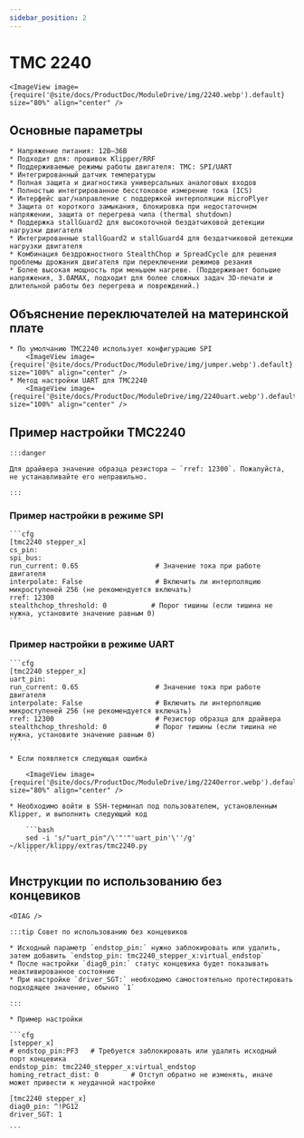 ```yaml
---
sidebar_position: 2
---
```





# TMC 2240

    <ImageView image={require('@site/docs/ProductDoc/ModuleDrive/img/2240.webp').default} size="80%" align="center" />

## Основные параметры

    * Напряжение питания: 12В–36В
    * Подходит для: прошивок Klipper/RRF
    * Поддерживаемые режимы работы двигателя: TMC: SPI/UART
    * Интегрированный датчик температуры
    * Полная защита и диагностика универсальных аналоговых входов
    * Полностью интегрированное бесстоковое измерение тока (ICS)
    * Интерфейс шаг/направление с поддержкой интерполяции microPlyer
    * Защита от короткого замыкания, блокировка при недостаточном напряжении, защита от перегрева чипа (thermal shutdown)
    * Поддержка stallGuard2 для высокоточной бездатчиковой детекции нагрузки двигателя
    * Интегрированные stallGuard2 и stallGuard4 для бездатчиковой детекции нагрузки двигателя
    * Комбинация бездрожностного StealthChop и SpreadCycle для решения проблемы дрожания двигателя при переключении режимов резания
    * Более высокая мощность при меньшем нагреве. (Поддерживает большие напряжения, 3.0AMAX, подходит для более сложных задач 3D-печати и длительной работы без перегрева и повреждений.)

## Объяснение переключателей на материнской плате

    * По умолчанию TMC2240 использует конфигурацию SPI
        <ImageView image={require('@site/docs/ProductDoc/ModuleDrive/img/jumper.webp').default} size="100%" align="center" />
    * Метод настройки UART для TMC2240
        <ImageView image={require('@site/docs/ProductDoc/ModuleDrive/img/2240uart.webp').default} size="100%" align="center" />


## Пример настройки TMC2240

    :::danger

    Для драйвера значение образца резистора — `rref: 12300`. Пожалуйста, не устанавливайте его неправильно.

    :::

### Пример настройки в режиме SPI

    ```cfg
    [tmc2240 stepper_x]
    cs_pin: 
    spi_bus: 
    run_current: 0.65                   # Значение тока при работе двигателя
    interpolate: False                  # Включить ли интерполяцию микроступеней 256 (не рекомендуется включать)
    rref: 12300
    stealthchop_threshold: 0           # Порог тишины (если тишина не нужна, установите значение равным 0)
    ```

### Пример настройки в режиме UART

    ```cfg
    [tmc2240 stepper_x]
    uart_pin:
    run_current: 0.65                   # Значение тока при работе двигателя
    interpolate: False                  # Включить ли интерполяцию микроступеней 256 (не рекомендуется включать)
    rref: 12300                         # Резистор образца для драйвера
    stealthchop_threshold: 0            # Порог тишины (если тишина не нужна, установите значение равным 0)
    ```

    * Если появляется следующая ошибка
        
        <ImageView image={require('@site/docs/ProductDoc/ModuleDrive/img/2240error.webp').default} size="80%" align="center" />

    * Необходимо войти в SSH-терминал под пользователем, установленным Klipper, и выполнить следующий код

        ```bash
        sed -i 's/"uart_pin"/\'"'"'uart_pin'\''/g' ~/klipper/klippy/extras/tmc2240.py
        ```

## Инструкции по использованию без концевиков

    <DIAG />

    :::tip Совет по использованию без концевиков

    * Исходный параметр `endstop_pin:` нужно заблокировать или удалить, затем добавить `endstop_pin: tmc2240_stepper_x:virtual_endstop`
    * После настройки `diag0_pin:` статус концевика будет показывать неактивированное состояние
    * При настройке `driver_SGT:` необходимо самостоятельно протестировать подходящее значение, обычно `1`

    :::

    * Пример настройки

    ```cfg
    [stepper_x]
    # endstop_pin:PF3   # Требуется заблокировать или удалить исходный порт концевика
    endstop_pin: tmc2240_stepper_x:virtual_endstop
    homing_retract_dist: 0        # Отступ обратно не изменять, иначе может привести к неудачной настройке

    [tmc2240 stepper_x]
    diag0_pin: ^!PG12
    driver_SGT: 1

    ```
